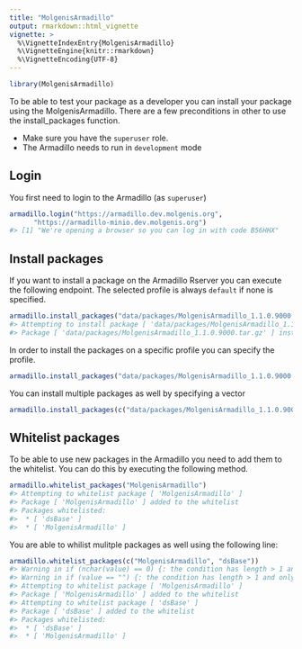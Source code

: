 ```yaml
---
title: "MolgenisArmadillo"
output: rmarkdown::html_vignette
vignette: >
  %\VignetteIndexEntry{MolgenisArmadillo}
  %\VignetteEngine{knitr::rmarkdown}
  %\VignetteEncoding{UTF-8}
---
```





```r
library(MolgenisArmadillo)
```

To be able to test your package as a developer you can install your package using the MolgenisArmadillo. There are a few preconditions in other to use the install_packages function.

- Make sure you have the `superuser` role.
- The Armadillo needs to run in `development` mode

## Login
You first need to login to the Armadillo (as `superuser`)



```r
armadillo.login("https://armadillo.dev.molgenis.org",
      "https://armadillo-minio.dev.molgenis.org")
#> [1] "We're opening a browser so you can log in with code B56HHX"
```

## Install packages
If you want to install a package on the Armadillo Rserver you can execute the following endpoint. The selected profile is always `default` if none is specified.


```r
armadillo.install_packages("data/packages/MolgenisArmadillo_1.1.0.9000.tar.gz")
#> Attempting to install package [ 'data/packages/MolgenisArmadillo_1.1.0.9000.tar.gz' ]
#> Package [ 'data/packages/MolgenisArmadillo_1.1.0.9000.tar.gz' ] installed
```

In order to install the packages on a specific profile you can specify the profile.


```r
armadillo.install_packages("data/packages/MolgenisArmadillo_1.1.0.9000.tar.gz", profile = "exposome")
```

You can install multiple packages as well by specifying a vector


```r
armadillo.install_packages(c("data/packages/MolgenisArmadillo_1.1.0.9000.tar.gz", "data/packages/dsBase_6.1.0.9000.tar.gz"))
```

## Whitelist packages
To be able to use new packages in the Armadillo you need to add them to the whitelist. You can do this by executing the following method.


```r
armadillo.whitelist_packages("MolgenisArmadillo")
#> Attempting to whitelist package [ 'MolgenisArmadillo' ]
#> Package [ 'MolgenisArmadillo' ] added to the whitelist
#> Packages whitelisted:
#>  * [ 'dsBase' ]
#>  * [ 'MolgenisArmadillo' ]
```

You are able to whilist mulitple packages as well using the following line:


```r
armadillo.whitelist_packages(c("MolgenisArmadillo", "dsBase"))
#> Warning in if (nchar(value) == 0) {: the condition has length > 1 and only the first element will be used
#> Warning in if (value == "") {: the condition has length > 1 and only the first element will be used
#> Attempting to whitelist package [ 'MolgenisArmadillo' ]
#> Package [ 'MolgenisArmadillo' ] added to the whitelist
#> Attempting to whitelist package [ 'dsBase' ]
#> Package [ 'dsBase' ] added to the whitelist
#> Packages whitelisted:
#>  * [ 'dsBase' ]
#>  * [ 'MolgenisArmadillo' ]
```








